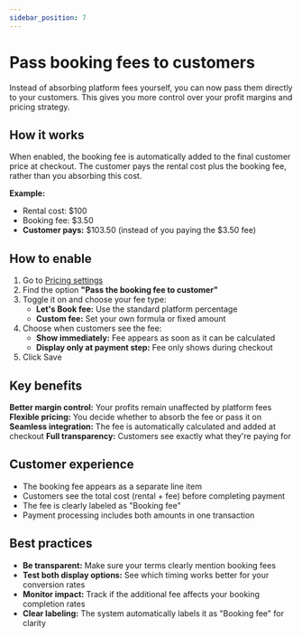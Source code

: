 ```yaml
---
sidebar_position: 7
---
```



# Pass booking fees to customers

Instead of absorbing platform fees yourself, you can now pass them directly to your customers. This gives you more control over your profit margins and pricing strategy.

## How it works

When enabled, the booking fee is automatically added to the final customer price at checkout. The customer pays the rental cost plus the booking fee, rather than you absorbing this cost.

**Example:**

- Rental cost: $100
- Booking fee: $3.50
- **Customer pays:** $103.50 (instead of you paying the $3.50 fee)

## How to enable

1. Go to [Pricing settings](https://dashboard.letsbook.app/pricing)
2. Find the option **"Pass the booking fee to customer"**
3. Toggle it on and choose your fee type:
    - **Let's Book fee:** Use the standard platform percentage
    - **Custom fee:** Set your own formula or fixed amount
4. Choose when customers see the fee:
    - **Show immediately:** Fee appears as soon as it can be calculated
    - **Display only at payment step:** Fee only shows during checkout
5. Click Save

<InlineVideoPlayer
    videoSrc={passBookingFeeVideo}
/>

## Key benefits

**Better margin control:** Your profits remain unaffected by platform fees
**Flexible pricing:** You decide whether to absorb the fee or pass it on
**Seamless integration:** The fee is automatically calculated and added at checkout
**Full transparency:** Customers see exactly what they're paying for

## Customer experience

- The booking fee appears as a separate line item
- Customers see the total cost (rental + fee) before completing payment
- The fee is clearly labeled as "Booking fee"
- Payment processing includes both amounts in one transaction

## Best practices

- **Be transparent:** Make sure your terms clearly mention booking fees
- **Test both display options:** See which timing works better for your conversion rates
- **Monitor impact:** Track if the additional fee affects your booking completion rates
- **Clear labeling:** The system automatically labels it as "Booking fee" for clarity
